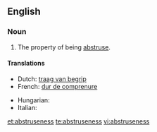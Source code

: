 ==English==

===Noun===
{{en-noun|-}}

# The property of being [[abstruse]].

====Translations====
{{trans-top|the property of being abstruse}}
* Dutch: [[traag van begrip]]
* French: [[dur de comprenure]]
{{trans-mid}}
* Hungarian: {{t|hu|homályosság}}
* Italian: {{t-|it|astruseria|f}}
{{trans-bottom}}

[[et:abstruseness]]
[[te:abstruseness]]
[[vi:abstruseness]]